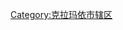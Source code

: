 {{Catnav|頁面分類|...|中华人民共和国行政区划|市辖区|新疆市辖区|克拉玛依市辖区}}
{{Catnav|頁面分類|...|中国各省行政区划|新疆行政区划|新疆县级行政区|新疆市辖区|克拉玛依市辖区}}
{{Catnav|頁面分類|...|中国各省行政区划|新疆行政区划|新疆地级行政区|克拉玛依|克拉玛依行政区划|克拉玛依市辖区}}
{{Catnav|頁面分類|...|中华人民共和国行政区划|地级市|克拉玛依|克拉玛依行政区划|克拉玛依市辖区}}
{{catmore|克拉玛依区|克拉玛依市克拉玛依区}}

[[Category:克拉玛依市辖区|Category:克拉玛依市辖区]]